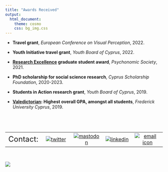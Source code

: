 ```yaml
---
title: "Awards Received"
output:
  html_document:
    theme: cosmo
    css: bg_img.css
---
```


- **Travel grant**, *European Conference on Visual Perception*, 2022.

- **Youth Initiative travel grant**, *Youth Board of Cyprus*, 2022.

- **[Research Excellence](https://www.psychonomic.org/page/2021GraduateAwardRecipients) graduate student award**, *Psychonomic Society*, 2021.

- **PhD scholarship for social science research**, *Cyprus Scholarship Foundation*, 2020-2023.

- **Students in Action research grant**, *Youth Board of Cyprus*, 2019.    

- **[Valedictorian](https://www.youtube.com/watch?v=TCqeY3iD7RA): Highest overall GPA, amongst all students**, *Frederick University Cyprus*, 2019.




<br>
---

|         |        |        |        |        |
|--------:|:------:|:------:|:------:|:------:| 
|<font size="5">Contact:|[![twitter](/files/twitterLogo.png)](https://twitter.com/phivph)|[![mastodon](/files/mastodonLogo.png)](https://mastodon.social/@phivph)|[![linkedin](/files/linkedInLogo.png)](https://www.linkedin.com/in/phivos-phylactou-137113176/)|[![email icon](/files/emailLogo.png)](mailto:pp.phylactou@edu.cut.ac.cy)|


<br>

<img align="center" src="/files/mylogo_long.png">